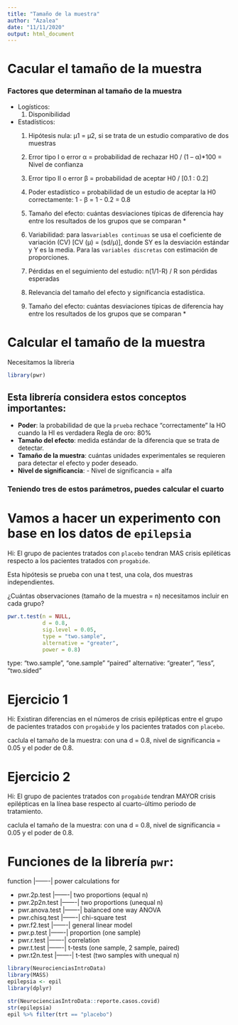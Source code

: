 ```yaml
---
title: "Tamaño de la muestra"
author: "Azalea"
date: "11/11/2020"
output: html_document
---
```


# Cacular el tamaño de la muestra

### Factores que determinan al tamaño de la muestra

- Logísticos:
  1. Disponibilidad


- Estadísticos: 
  1. Hipótesis nula: µ1 = µ2, si se trata de un estudio comparativo de dos muestras
  
  2. Error tipo I o error α = probabilidad de rechazar H0 / (1 – α)*100 = Nivel de confianza
  
  3. Error tipo II o error β = probabilidad de aceptar H0 / [0.1 : 0.2]
  
  4. Poder estadístico = probabilidad de un estudio de aceptar la H0 correctamente: 1 - β = 1 - 0.2 = 0.8
  
  5. Tamaño del efecto: cuántas desviaciones típicas de diferencia hay entre los resultados de los grupos que se comparan *
  
  6. Variabilidad: para las`variables continuas` se usa el coeficiente de variación (CV) [CV (µ) = (sd/µ)], donde SY es la desviación estándar y Y es la media. Para las `variables discretas` con estimación de proporciones.

  7. Pérdidas en el seguimiento del estudio: n(1/1-R) / R son pérdidas esperadas
  
  8. Relevancia del tamaño del efecto y significancia estadística. 
  
  9. Tamaño del efecto: cuántas desviaciones típicas de diferencia hay entre los resultados de los grupos que se comparan *
  
  
  
# Calcular el tamaño de la muestra

Necesitamos la libreria
```r
library(pwr)
```


## Esta librería considera estos conceptos importantes:

- **Poder**: la probabilidad de que la `prueba` rechace "correctamente" la HO cuando la HI es verdadera Regla de oro: 80% 
- **Tamaño del efecto**: medida estándar de la diferencia que se trata de detectar. 
- **Tamaño de la muestra**: cuántas unidades experimentales se requieren para detectar el efecto y poder deseado. 
- **Nivel de significancia**: - Nivel de significancia = alfa

### Teniendo tres de estos parámetros, puedes calcular el cuarto



# Vamos a hacer un experimento con base en los datos de `epilepsia`

 Hi: El grupo de pacientes tratados con `placebo` tendran MAS crisis epiléticas respecto a los pacientes tratados con `progabide`.
 
 Esta hipótesis se prueba con una t test, una cola, dos muestras independientes.
 
 ¿Cuántas observaciones (tamaño de la muestra = n) necesitamos incluir en cada grupo?
 
```r
pwr.t.test(n = NULL, 
           d = 0.8, 
           sig.level = 0.05, 
           type = "two.sample", 
           alternative = "greater", 
           power = 0.8)
```

type: "two.sample", "one.sample" "paired"
alternative: "greater", "less", "two.sided"

# Ejercicio 1

 Hi: Existiran diferencias en el números de crisis epilépticas entre el grupo de pacientes tratados con `progabide` y los pacientes tratados con `placebo`.

caclula el tamaño de la muestra: con una d = 0.8, nivel de significancia = 0.05 y el poder de 0.8.


# Ejercicio 2
 Hi: El grupo de pacientes tratados con `progabide` tendran MAYOR crisis epilépticas en la línea base respecto al cuarto-último periodo de tratamiento.
 
caclula el tamaño de la muestra: con una d = 0.8, nivel de significancia = 0.05 y el poder de 0.8.





# Funciones de la librería `pwr`:
function |-------|  power calculations for

- pwr.2p.test  |-------|  two proportions (equal n)
- pwr.2p2n.test  |-------|  two proportions (unequal n)
- pwr.anova.test  |-------|   balanced one way ANOVA
- pwr.chisq.test  |-------|   chi-square test
- pwr.f2.test  |-------|  general linear model
- pwr.p.test  |-------|  proportion (one sample)
- pwr.r.test  |-------|  correlation
- pwr.t.test  |-------|   t-tests (one sample, 2 sample, paired)
- pwr.t2n.test  |-------|  t-test (two samples with unequal n)


```r
library(NeurocienciasIntroData)
library(MASS)
epilepsia <- epil
library(dplyr)
```

```r
str(NeurocienciasIntroData::reporte.casos.covid)
str(epilepsia)
epil %>% filter(trt == "placebo")
```











